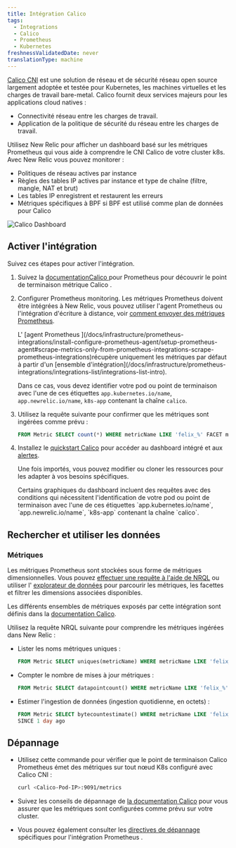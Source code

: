 ```yaml
---
title: Intégration Calico
tags:
  - Integrations
  - Calico
  - Prometheus
  - Kubernetes
freshnessValidatedDate: never
translationType: machine
---
```


[Calico CNI](https://github.com/projectcalico/calico) est une solution de réseau et de sécurité réseau open source largement adoptée et testée pour Kubernetes, les machines virtuelles et les charges de travail bare-metal. Calico fournit deux services majeurs pour les applications cloud natives :

* Connectivité réseau entre les charges de travail.
* Application de la politique de sécurité du réseau entre les charges de travail.

Utilisez New Relic pour afficher un dashboard basé sur les métriques Prometheus qui vous aide à comprendre le CNI Calico de votre cluster k8s. Avec New Relic vous pouvez monitorer :

* Politiques de réseau actives par instance
* Règles des tables IP actives par instance et type de chaîne (filtre, mangle, NAT et brut)
* Les tables IP enregistrent et restaurent les erreurs
* Métriques spécifiques à BPF si BPF est utilisé comme plan de données pour Calico

<img title="Calico Dashboard" alt="Calico Dashboard" src="/images/kubernetes_screenshot-crop_calico-dashboard.webp" />

## Activer l&apos;intégration

Suivez ces étapes pour activer l&apos;intégration.

1. Suivez la [documentationCalico ](https://projectcalico.docs.tigera.io/maintenance/monitor/monitor-component-metrics)pour Prometheus pour découvrir le point de terminaison métrique Calico .

2. Configurer Prometheus monitoring. Les métriques Prometheus doivent être intégrées à New Relic, vous pouvez utiliser l&apos;agent Prometheus ou l&apos;intégration d&apos;écriture à distance, voir [comment envoyer des métriques Prometheus](/docs/infrastructure/prometheus-integrations/install-configure-prometheus-agent/get-started/send-prometheus-metric-data-new-relic/).

   <Callout variant="important">
     L&apos; [agent Prometheus ](/docs/infrastructure/prometheus-integrations/install-configure-prometheus-agent/setup-prometheus-agent#scrape-metrics-only-from-prometheus-integrations-scrape-prometheus-integrations)récupère uniquement les métriques par défaut à partir d&apos;un [ensemble d&apos;intégration](/docs/infrastructure/prometheus-integrations/integrations-list/integrations-list-intro).

     Dans ce cas, vous devez identifier votre pod ou point de terminaison avec l&apos;une de ces étiquettes `app.kubernetes.io/name`, `app.newrelic.io/name`, `k8s-app` contenant la chaîne `calico`.
   </Callout>

3. Utilisez la requête suivante pour confirmer que les métriques sont ingérées comme prévu :

   ```sql
   FROM Metric SELECT count(*) WHERE metricName LIKE 'felix_%' FACET metricName LIMIT MAX
   ```

4. Installez le [quickstart Calico](https://newrelic.com/instant-observability/calico-newrelic) pour accéder au dashboard intégré et aux [alertes](/docs/alerts-applied-intelligence/new-relic-alerts/learn-alerts/introduction-alerts/).

   Une fois importés, vous pouvez modifier ou cloner les ressources pour les adapter à vos besoins spécifiques.

   <Callout variant="important">
     Certains graphiques du dashboard incluent des requêtes avec des conditions qui nécessitent l&apos;identification de votre pod ou point de terminaison avec l&apos;une de ces étiquettes `app.kubernetes.io/name`, `app.newrelic.io/name`, `k8s-app` contenant la chaîne `calico`.
   </Callout>

## Rechercher et utiliser les données

### Métriques

Les métriques Prometheus sont stockées sous forme de métriques dimensionnelles. Vous pouvez [effectuer une requête à l&apos;aide de NRQL](/docs/telemetry-data-platform/get-data/apis/query-metric-data-type/) ou utiliser l&apos; [explorateur de données](/docs/query-your-data/explore-query-data/browse-data/introduction-data-explorer/) pour parcourir les métriques, les facettes et filtrer les dimensions associées disponibles.

Les différents ensembles de métriques exposés par cette intégration sont définis dans la [documentation Calico](https://projectcalico.docs.tigera.io/reference/felix/prometheus).

Utilisez la requête NRQL suivante pour comprendre les métriques ingérées dans New Relic :

* Lister les noms métriques uniques :

  ```sql
  FROM Metric SELECT uniques(metricName) WHERE metricName LIKE 'felix_%' LIMIT MAX
  ```

* Compter le nombre de mises à jour métriques :

  ```sql
  FROM Metric SELECT datapointcount() WHERE metricName LIKE 'felix_%' LIMIT MAX
  ```

* Estimer l&apos;ingestion de données (ingestion quotidienne, en octets) :

  ```sql
  FROM Metric SELECT bytecountestimate() WHERE metricName LIKE 'felix_%' 
  SINCE 1 day ago
  ```

## Dépannage

* Utilisez cette commande pour vérifier que le point de terminaison Calico Prometheus émet des métriques sur tout nœud K8s configuré avec Calico CNI :

  ```sh
  curl <Calico-Pod-IP>:9091/metrics
  ```

* Suivez les conseils de dépannage de [la documentation Calico](https://projectcalico.docs.tigera.io/maintenance/monitor/monitor-component-metrics) pour vous assurer que les métriques sont configurées comme prévu sur votre cluster.

* Vous pouvez également consulter les [directives de dépannage](/docs/infrastructure/prometheus-integrations/troubleshooting/no-data-appears-prometheus-integration) spécifiques pour l&apos;intégration Prometheus .